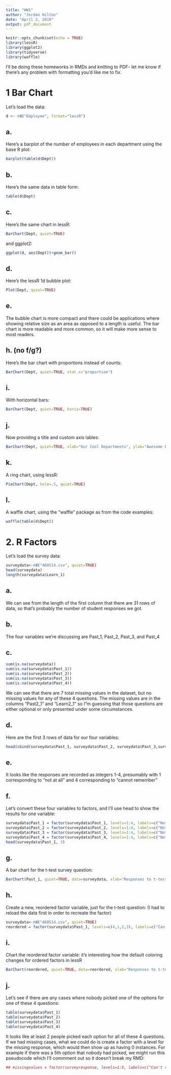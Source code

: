 ```yaml
---
title: "HW1"
author: "Jordan Hilton"
date: "April 2, 2019"
output: pdf_document
---
```


```r
knitr::opts_chunk$set(echo = TRUE)
library(lessR)
library(ggplot2)
library(tidyverse)
library(waffle)
```

I'll be doing these homeworks in RMDs and knitting to PDF- let me know if there's any problem with formatting you'd like me to fix.

# 1 Bar Chart

Let's load the data:

```r
d <- rd("Employee", format="lessR")
```

\pagebreak

## a.

Here's a barplot of the number of employees in each department using the base R plot:

```r
barplot(table(d$Dept))
```

## b.

Here's the same data in table form:

```r
table(d$Dept)
```

\pagebreak

## c.

Here's the same chart in lessR:

```r
BarChart(Dept, quiet=TRUE)
```

\pagebreak

and ggplot2:

```r
ggplot(d, aes(Dept))+geom_bar()
```

\pagebreak

## d.

Here's the lessR 1d bubble plot:

```r
Plot(Dept, quiet=TRUE)
```

## e.

The bubble chart is more compact and there could be applications where showing relative size as an area as opposed to a length is useful. The bar chart is more readable and more common, so it will make more sense to most readers.

\pagebreak

## h. (no f/g?)

Here's the bar chart with proportions instead of counts:

```r
BarChart(Dept, quiet=TRUE, stat.x="proportion")
```

\pagebreak

## i.

With horizontal bars:

```r
BarChart(Dept, quiet=TRUE, horiz=TRUE)
```

\pagebreak

## j.

Now providing a title and custom axis lables:

```r
BarChart(Dept, quiet=TRUE, xlab="Our Cool Departments", ylab="Awesome Employee Count", main="Employment at our Tubular Company")
```

\pagebreak

## k.

A ring chart, using lessR:

```r
PieChart(Dept, hole=.5, quiet=TRUE)
```

\pagebreak

## l.

A waffle chart, using the "waffle" package as from the code examples:

```r
waffle(table(d$Dept))
```

# 2. R Factors

Let's load the survey data:

```r
surveydata<-rd("460S14.csv", quiet=TRUE)
head(surveydata)
length(surveydata$Learn_1)
```

## a. 

We can see from the length of the first column that there are 31 rows of data, so that's probably the number of student responses we got.

## b.

The four variables we're discussing are Past_1, Past_2, Past_3, and Past_4

## c.

```r
sum(is.na(surveydata))
sum(is.na(surveydata$Past_1))
sum(is.na(surveydata$Past_2))
sum(is.na(surveydata$Past_3))
sum(is.na(surveydata$Past_4))
```

We can see that there are 7 total missing values in the dataset, but no missing values for any of these 4 questions. The missing values are in the columns "Past2_1" and "Learn2_1" so I"m guessing that those questions are either optional or only presented under some circumstances.

## d.

Here are the first 3 rows of data for our four variables:

```r
head(cbind(surveydata$Past_1, surveydata$Past_2, surveydata$Past_3,surveydata$Past_4),3)
```

## e.

It looks like the responses are recorded as integers 1-4, presumably with 1 corresponding to "not at all" and 4 corresponding to "cannot remember"

## f.

Let's convert these four variables to factors, and I'll use head to show the results for one variable:

```r
surveydata$Past_1 = factor(surveydata$Past_1, levels=1:4, labels=c("Not at all", "Some", "A fair amount", "Can't remember"))
surveydata$Past_2 = factor(surveydata$Past_2, levels=1:4, labels=c("Not at all", "Some", "A fair amount", "Can't remember"))
surveydata$Past_3 = factor(surveydata$Past_3, levels=1:4, labels=c("Not at all", "Some", "A fair amount", "Can't remember"))
surveydata$Past_4 = factor(surveydata$Past_4, levels=1:4, labels=c("Not at all", "Some", "A fair amount", "Can't remember"))
head(surveydata$Past_1, 3)
```

\pagebreak

## g.

A bar chart for the t-test survey question:

```r
BarChart(Past_1, quiet=TRUE, data=surveydata, xlab="Responses to t-test question", ylab="Count of responses")
```

## h.

Create a new, reordered factor variable, just for the t-test question: (I had to reload the data first in order to recreate the factor)

```r
surveydata<-rd("460S14.csv", quiet=TRUE)
reordered = factor(surveydata$Past_1, levels=c(4,1,2,3), labels=c("Can't remember","Not at all", "Some", "A fair amount"), ordered=TRUE)
```

\pagebreak

## i.

Chart the reordered factor variable: it's interesting how the default coloring changes for ordered factors in lessR

```r
BarChart(reordered, quiet=TRUE, data=reordered, xlab="Responses to t-test question", ylab="Count of responses")
```

## j.

Let's see if there are any cases where nobody picked one of the options for one of these 4 questions:

```r
table(surveydata$Past_1)
table(surveydata$Past_2)
table(surveydata$Past_3)
table(surveydata$Past_4)
```

It looks like at least 2 people picked each option for all of these 4 questions. If we had missing cases, what we could do is create a factor with a level for the missing response, which would then show up as having 0 instances. For example if there was a 5th option that nobody had picked, we might run this pseudocode which I'll commment out so it doesn't break my RMD:

```r
## missingvalues = factor(surveyresponse, levels=1:5, labels=c("Can't remember","Not at all", "Some", "A fair amount", "Fake Variable"))
```


